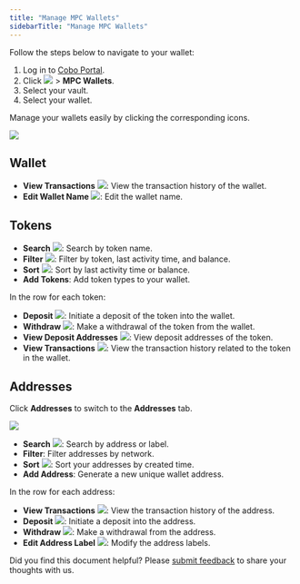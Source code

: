 ```yaml
---
title: "Manage MPC Wallets"
sidebarTitle: "Manage MPC Wallets"
---
```


Follow the steps below to navigate to your wallet:

1. Log in to [Cobo Portal](https://portal.cobo.com/login).
2. Click <img src="/en/images/mpc-wallet/wallets-icon.svg" className="icon"></img> > **MPC Wallets**.
3. Select your vault.
4. Select your wallet.

Manage your wallets easily by clicking the corresponding icons.

<img src="/en/images/mpc-wallet/manage-wallet-token.png" className="screenshot_full_screen"/>

## Wallet

- **View Transactions** <img src="/en/images/mpc-wallet/icon_view transactions.svg" className="icon"></img>: View the transaction history of the wallet.
- **Edit Wallet Name** <img src="/en/images/mpc-wallet/icon_edit.svg" className="icon"></img>: Edit the wallet name.

## Tokens
- **Search** <img src="/en/images/mpc-wallet/icon_search.svg" className="icon"></img>: Search by token name.
- **Filter** <img src="/en/images/mpc-wallet/icon_filter.svg" className="icon"></img>: Filter by token, last activity time, and balance.
- **Sort** <img src="/en/images/mpc-wallet/icon_sort.svg" className="icon"></img>: Sort by last activity time or balance.
- **Add Tokens**: Add token types to your wallet.

In the row for each token:
- **Deposit** <img src="/en/images/mpc-wallet/icon_deposit.svg" className="icon"></img>: Initiate a deposit of the token into the wallet.
- **Withdraw** <img src="/en/images/mpc-wallet/icon_withdraw.svg" className="icon"></img>: Make a withdrawal of the token from the wallet.
- **View Deposit Addresses** <img src="/en/images/mpc-wallet/icon_deposit address.svg" className="icon"></img>: View deposit addresses of the token.
- **View Transactions** <img src="/en/images/mpc-wallet/icon_view transactions.svg" className="icon"></img>: View the transaction history related to the token in the wallet.

## Addresses

Click **Addresses** to switch to the **Addresses** tab.

<img src="/en/images/mpc-wallet/manage-address.png" className="screenshot_full_screen"/>

- **Search** <img src="/en/images/mpc-wallet/icon_search.svg" className="icon"></img>: Search by address or label.
- **Filter**: Filter addresses by network.
- **Sort** <img src="/en/images/mpc-wallet/icon_sort.svg" className="icon"></img>: Sort your addresses by created time.
- **Add Address**: Generate a new unique wallet address.

In the row for each address:
- **View Transactions** <img src="/en/images/mpc-wallet/icon_view transactions.svg" className="icon"></img>: View the transaction history of the address.
- **Deposit** <img src="/en/images/mpc-wallet/icon_deposit.svg" className="icon"></img>: Initiate a deposit into the address.
- **Withdraw** <img src="/en/images/mpc-wallet/icon_withdraw.svg" className="icon"></img>: Make a withdrawal from the address.
- **Edit Address Label** <img src="/en/images/mpc-wallet/icon_edit.svg" className="icon"></img>: Modify the address labels.

<Tip>Did you find this document helpful? Please [submit feedback](https://forms.zohopublic.com/cobo/form/DocumentFeedbackForm/formperma/QvLOhxJv1_JMsJ-1dleZ8Itb_7rzN-LtgvsDdxosoVI) to share your thoughts with us.</Tip>